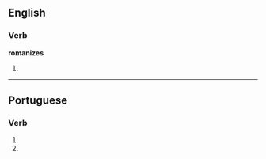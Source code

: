 ==English==

===Verb===
'''romanizes'''

# {{third-person singular of|[[romanize]]}}

----

==Portuguese==

===Verb===
{{pt-verb form}}

# {{pt-verb form of|[[romanizar]]|ar|subjunctive|present|singular|second}}
# {{pt-verb form of|[[romanizar]]|ar|imperative|negative|singular|second}}